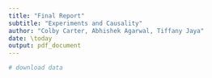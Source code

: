 ```yaml
---
title: "Final Report"
subtitle: "Experiments and Causality"
author: "Colby Carter, Abhishek Agarwal, Tiffany Jaya"
date: \today
output: pdf_document
---
```



```r
# download data

```

